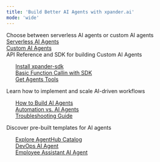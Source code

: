```yaml
---
title: 'Build Better AI Agents with xpander.ai'
mode: 'wide'
---
```


<CardGroup cols={2}>
  <Card title="Get started with AI Agents" icon="rocket">
      Choose between serverless AI agents or custom AI agents
    <div className="mt-4 text-primary font-medium space-y-2">
      <div>
        <a href="/quickstart">Serverless AI Agents</a>
      </div>
      <div>
        <a href="/essentials/markdown">Custom AI Agents</a>
      </div>
    </div>
  </Card>

  <Card title="API Reference" icon="terminal">
    API Reference and SDK for building Custom AI Agents
    <ul className="mt-4 text-primary font-medium space-y-2">
      <div>
        <a href="/api-reference/SDK/getting-started">Install xpander-sdk</a>
      </div>
      <div>
        <a href="/api-reference/SDK/sdk-function-calling">Basic Function Callin with SDK</a>
      </div>
      <div>
        <a href="/api-reference/API/get-tools">Get Agents Tools</a>
      </div>
    </ul>
  </Card>
</CardGroup>

<CardGroup cols={2}>

<Card title="User Guides" icon="book-open">
  Learn how to implement and scale AI-driven workflows
  <ul className="mt-4 text-primary font-medium space-y-2">
    <div>
      <a href="/user-guides/agents">How to Build AI Agents</a>
    </div>
    <div>
      <a href="/user-guides/automation">Automation vs. AI Agents</a>
    </div>
    <div>
      <a href="/user-guides/troubleshooting">Troubleshooting Guide</a>
    </div>
  </ul>
</Card>

  <Card title="AgentHub" icon="users">
    Discover pre-built templates for AI agents
    <ul className="mt-4 text-primary font-medium space-y-2">
      <div>
        <a href="/agenthub">Explore AgentHub Catalog</a>
      </div>
      <div>
        <a href="/agenthub/deploy">DevOps AI Agent</a>
      </div>
      <div>
        <a href="/agenthub/manage">Employee Assistant AI Agent</a>
      </div>
    </ul>
  </Card>
</CardGroup>
